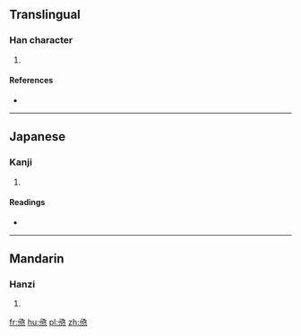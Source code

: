 ==Translingual==

===Han character===
{{Han char|rn=86|rad=火|as=07|sn=11|four=|canj=NEF}}

# {{defn|Han|sort=火07}}

====References====
* {{Han ref|kx=0673.111|dkj=19092|hdz=32208.010|uh=710F|ud=28943}}

----

==Japanese==

===Kanji===
{{ja-kanji|grade=|rs=火07}}

# {{defn|lang=ja|sort=火07}}

====Readings====
* {{ja-readings|on=[[きょく]] (kyoku), [[け]] (ke)|kun=[[すみやか]] (sumiyaka)}}

----

==Mandarin==

===Hanzi===
{{cmn-hanzi|pin=[[jí]] ([[ji2]])|wg=chi<sup>2</sup>}}

# {{defn|lang=cmn|sort=火07}}

[[fr:焏]]
[[hu:焏]]
[[pl:焏]]
[[zh:焏]]